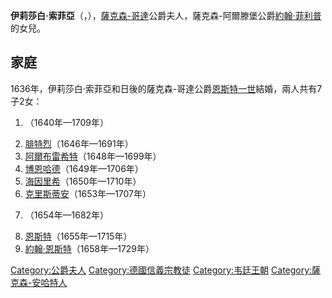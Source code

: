 {{Multiple issues|
{{Expand language|1=en|time=2021-02-08T06:36:35+00:00}}
{{Unreferenced|time=2021-02-08T06:36:35+00:00}}
}}
{{Infobox noble
| name        = 伊莉莎白·索菲亞
| title       = 薩克森-哥達公爵夫人
| image       = Elisabeth Sophie of Saxe-Altenburg, duchess of Saxe-Gotha-Altenburg.jpg
| image_size  = 200px
| birth_date  = {{birth date|1619|10|10|df=y}}
| birth_place = [[薩勒河畔哈勒|薩勒河畔哈勒]]
| death_date  = {{death date and age|1680|12|20|1619|10|10|df=y}}
| death_place = [[哥達|哥達]]
| noble family= [[韋廷王朝|韋廷王朝]]
| father      = [[約翰·菲利普_(薩克森-阿爾滕堡)|薩克森-阿爾滕堡公爵約翰·菲利普]]
| mother      = [[不倫瑞克-沃爾芬比特爾的伊莉莎白|不倫瑞克-沃爾芬比特爾的伊莉莎白]]
| religion    = [[信義宗|信義宗]]
}}
'''伊莉莎白·索菲亞'''（{{lang-de|Elisabeth Sophia}}，{{bd|1619年|10月10日|1680年|12月20日}}），[[薩克森-哥達|薩克森-哥達]]公爵夫人，薩克森-阿爾滕堡公爵[[約翰·菲利普_(薩克森-阿爾滕堡)|約翰·菲利普]]的女兒。

== 家庭 ==
1636年，伊莉莎白·索菲亞和日後的薩克森-哥達公爵[[恩斯特一世_(薩克森-哥達)|恩斯特一世]]結婚，兩人共有7子2女：
# {{le|伊莉莎白·多蘿西亞 (薩克森-哥達-阿爾滕堡)|Elisabeth Dorothea of Saxe-Gotha-Altenburg|伊莉莎白·多蘿西亞}}（1640年—1709年）
# [[腓特烈一世_(薩克森-哥達-阿爾滕堡)|腓特烈]]（1646年—1691年）
# [[阿爾布雷希特_(薩克森-科堡公爵)|阿爾布雷希特]]（1648年—1699年）
# [[博恩哈德一世_(薩克森-邁寧根)|博恩哈德]]（1649年—1706年）
# [[海因里希_(薩克森-勒姆希爾德公爵)|海因里希]]（1650年—1710年）
# [[克里斯蒂安_(薩克森-艾森貝格公爵)|克里斯蒂安]]（1653年—1707年）
# {{le|多蘿西亞·瑪麗亞 (薩克森-哥達-阿爾滕堡)|Dorothea Maria of Saxe-Gotha-Altenburg|多蘿西亞·瑪麗亞}}（1654年—1682年）
# [[恩斯特_(薩克森-希爾德布格豪森公爵)|恩斯特]]（1655年—1715年）
# [[約翰·恩斯特_(薩克森-科堡-薩爾費爾德)|約翰·恩斯特]]（1658年—1729年）

[[Category:公爵夫人|Category:公爵夫人]]
[[Category:德國信義宗教徒|Category:德國信義宗教徒]]
[[Category:韦廷王朝|Category:韦廷王朝]]
[[Category:薩克森-安哈特人|Category:薩克森-安哈特人]]